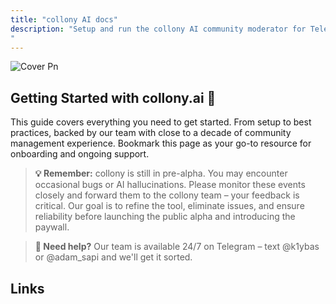 ```yaml
---
title: "collony AI docs"
description: "Setup and run the collony AI community moderator for Telegram & Discord.
"
---
```


![Cover Pn](/public/cover.png)

## Getting Started with collony.ai 🐝

This guide covers everything you need to get started. From setup to best practices, backed by our team with close to a decade of community management experience. Bookmark this page as your go-to resource for onboarding and ongoing support.

<Columns cols={2}>
  <Card title="Before you start" icon="list-check" href="/before_you_start.md">
    
  </Card>
  <Card title="Prepare your Telegram group" icon="gear" href="/prepare-your-telegram-group.md">
    
  </Card>
  <Card title="Find collony AI on Telegram" icon="magnifying-glass" href="/find-collony-ai-on-telegram.md">
    
  </Card>
  <Card title="Add collony to your group" icon="user-plus" href="/add-collony-to-your-group.md">
    
  </Card>
  <Card title="In-bot setup menu" icon="sliders" href="/in-bot-setup-menu.md">
    
  </Card>
  <Card title="Add project description" icon="file-lines" href="/add-project-description.md">
    
  </Card>
  <Card title="Add knowledge base" icon="book" href="/add-project-knowledge-base.md">
    
  </Card>
  <Card title="Set moderation rules" icon="shield" href="/set-community-moderation-rules.md">
    
  </Card>
  <Card title="Set moderator personality" icon="face-smile" href="/set-community-mod-personality.md">
    
  </Card>
  <Card title="Manage admins & moderators" icon="users" href="/manage-admins-and-moderators.md">
    
  </Card>
  <Card title="Admin dashboard chat" icon="bell" href="/setup-the-admin-dashboard-chat.md">
    
  </Card>
</Columns>

> **💡 Remember:** collony is still in pre-alpha. You may encounter occasional bugs or AI hallucinations. Please monitor these events closely and forward them to the collony team – your feedback is critical. Our goal is to refine the tool, eliminate issues, and ensure reliability before launching the public alpha and introducing the paywall.

> **👀 Need help?** Our team is available 24/7 on Telegram – text @k1ybas or @adam_sapi and we'll get it sorted.

## Links

<Columns cols={2}>
  <Card title="Telegram" icon="paper-airplane" href="https://t.me/collonyai">
    
  </Card>
  <Card title="X (Twitter)" icon="x" href="https://x.com/collonyai">
    
  </Card>
  <Card title="LinkedIn" icon="linkedin" href="https://www.linkedin.com/company/collony">
    
  </Card>
  <Card title="Website" icon="globe" href="https://collony.ai">
    
  </Card>
</Columns>